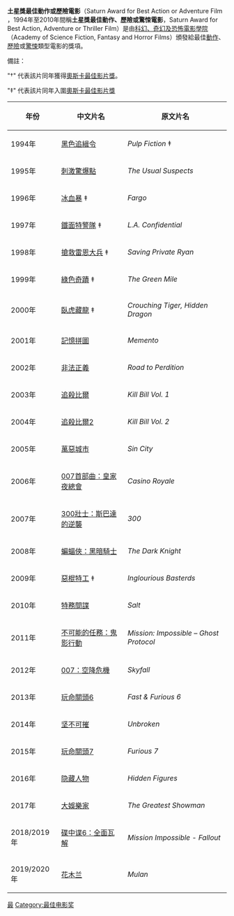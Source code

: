{{noteTA
| G1 = Movie
}}
'''土星獎最佳動作或歷險電影'''（Saturn Award for Best Action or Adventure Film ，1994年至2010年間稱'''土星獎最佳動作、歷險或驚悚電影'''，Saturn Award for Best Action, Adventure or Thriller Film）是由[[科幻、奇幻及恐怖電影學院|科幻、奇幻及恐怖電影學院]]（Academy of Science Fiction, Fantasy and Horror Films）頒發給最佳[[動作_(虛構作品)|動作]]、[[冒險|歷險]]或[[驚悚|驚悚]]類型電影的獎項。

備註：

"†" 代表該片同年獲得[[奧斯卡最佳影片獎|奧斯卡最佳影片獎]]。

"‡" 代表該片同年入圍[[奧斯卡最佳影片獎|奧斯卡最佳影片獎]]

{| class="wikitable"
! 年份
! 中文片名
! 原文片名
|-
| 1994年
| [[黑色追緝令|黑色追緝令]]
| ''Pulp Fiction'' ‡
|-
| 1995年
| [[刺激驚爆點|刺激驚爆點]]
|''The Usual Suspects''
|-
| 1996年
| [[冰血暴|冰血暴]] ‡
|''Fargo''
|-
| 1997年
| [[鐵面特警隊|鐵面特警隊]] ‡
| ''L.A. Confidential''
|-
| 1998年
| [[搶救雷恩大兵|搶救雷恩大兵]] ‡
| ''Saving Private Ryan'' 
|-
| 1999年
| [[綠色奇蹟|綠色奇蹟]] ‡
| ''The Green Mile''
|-
| 2000年
| [[臥虎藏龍|臥虎藏龍]] ‡
| ''Crouching Tiger, Hidden Dragon''
|-
| 2001年
| [[記憶拼圖|記憶拼圖]]
| ''Memento''
|-
| 2002年
| [[非法正義|非法正義]]
| ''Road to Perdition''
|-
| 2003年
| [[追殺比爾|追殺比爾]]
| ''Kill Bill Vol. 1''
|-
| 2004年
| [[追殺比爾2|追殺比爾2]]
| ''Kill Bill Vol. 2''
|-
| 2005年
| [[萬惡城市|萬惡城市]]
| ''Sin City''
|-
| 2006年
| [[007首部曲：皇家夜總會|007首部曲：皇家夜總會]]
| ''Casino Royale''
|-
| 2007年
| [[300壯士：斯巴達的逆襲|300壯士：斯巴達的逆襲]]
| ''300''
|-
| 2008年
| [[蝙蝠俠：黑暗騎士|蝙蝠俠：黑暗騎士]]
| ''The Dark Knight''
|-
| 2009年
| [[惡棍特工|惡棍特工]] ‡
| ''Inglourious Basterds''
|-
| 2010年
| [[特務間諜|特務間諜]]
| ''Salt''
|-
| 2011年
| [[不可能的任務：鬼影行動|不可能的任務：鬼影行動]]
| ''Mission: Impossible – Ghost Protocol''
|-
| 2012年
| [[007：空降危機|007：空降危機]]
| ''Skyfall''
|-
| 2013年
| [[玩命關頭6|玩命關頭6]]
| ''Fast & Furious 6''
|-
| 2014年
| [[坚不可摧|坚不可摧]]
| ''Unbroken''
|-
| 2015年
| [[玩命關頭7|玩命關頭7]]
| ''Furious 7''
|-
| 2016年
| [[隐藏人物|隐藏人物]]
| ''Hidden Figures''
|-
| 2017年
| [[大娛樂家_(電影)|大娛樂家]]
| ''The Greatest Showman''
|-
| 2018/2019年
| [[碟中谍6：全面瓦解|碟中谍6：全面瓦解]]
| ''Mission Impossible - Fallout''
|-
| 2019/2020年
| [[花木兰_(2020年电影)|花木兰]]
| ''Mulan''
|}
{{土星奖最佳动作、历险和惊悚电影}}

{{DEFAULTSORT:Saturn Award For Best Action/Adventure/Thriller Film}}
[[Category:土星獎|最]]
[[Category:最佳电影奖|Category:最佳电影奖]]